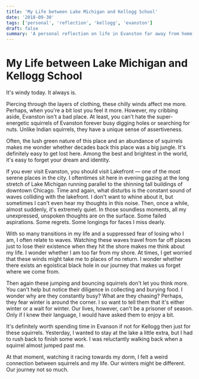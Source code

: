 ```yaml
---
title: 'My Life between Lake Michigan and Kellogg School'
date: '2018-09-30'
tags: ['personal', 'reflection', 'kellogg', 'evanston']
draft: false
summary: 'A personal reflection on life in Evanston far away from home :)'
---
```


# My Life between Lake Michigan and Kellogg School

It's windy today. It always is.

Piercing through the layers of clothing, these chilly winds affect me more. Perhaps, when you're a bit lost you feel it more. However, my cribbing aside, Evanston isn't a bad place. At least, you can't hate the super-energetic squirrels of Evanston forever busy digging holes or searching for nuts. Unlike Indian squirrels, they have a unique sense of assertiveness.

Often, the lush green nature of this place and an abundance of squirrels makes me wonder whether decades back this place was a big jungle. It's definitely easy to get lost here. Among the best and brightest in the world, it's easy to forget your dream and identity.

If you ever visit Evanston, you should visit Lakefront — one of the most serene places in the city. I oftentimes sit here in evening gazing at the long stretch of Lake Michigan running parallel to the shinning tall buildings of downtown Chicago. Time and again, what disturbs is the constant sound of waves colliding with the lakefront. I don't want to whine about it, but sometimes I can't even hear my thoughts in this noise. Then, once a while, almost suddenly, it's extremely quiet. In those soundless moments, all my unexpressed, unspoken thoughts are on the surface. Some failed aspirations. Some regrets. Some longings for faces I miss dearly.

With so many transitions in my life and a suppressed fear of losing who I am, I often relate to waves. Watching these waves travel from far off places just to lose their existence when they hit the shore makes me think about my life. I wonder whether I am too far from my shore. At times, I get worried that these winds might take me to places of no return. I wonder whether there exists an egoistical black hole in our journey that makes us forget where we come from.

Then again these jumping and bouncing squirrels don't let you think more. You can't help but notice their diligence in collecting and burying food. I wonder why are they constantly busy? What are they chasing? Perhaps, they fear winter is around the corner. I so want to tell them that it's either winter or a wait for winter. Our lives, however, can't be a prisoner of season. Only if I knew their language, I would have asked them to enjoy a bit.

It's definitely worth spending time in Evanson if not for Kellogg then just for these squirrels. Yesterday, I wanted to stay at the lake a little extra, but I had to rush back to finish some work. I was reluctantly walking back when a squirrel almost jumped past me.

At that moment, watching it racing towards my dorm, I felt a weird connection between squirrels and my life. Our winters might be different. Our journey not so much.
